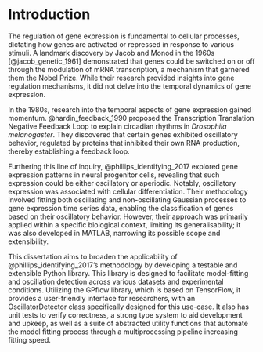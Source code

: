 # Introduction

The regulation of gene expression is fundamental to cellular processes, dictating how genes are activated or repressed in response to various stimuli. A landmark discovery by Jacob and Monod in the 1960s [@jacob_genetic_1961] demonstrated that genes could be switched on or off through the modulation of mRNA transcription, a mechanism that garnered them the Nobel Prize. While their research provided insights into gene regulation mechanisms, it did not delve into the temporal dynamics of gene expression.​

In the 1980s, research into the temporal aspects of gene expression gained momentum. @hardin_feedback_1990 proposed the Transcription Translation Negative Feedback Loop to explain circadian rhythms in *Drosophila melanogaster*. They discovered that certain genes exhibited oscillatory behavior, regulated by proteins that inhibited their own RNA production, thereby establishing a feedback loop.​

Furthering this line of inquiry, @phillips_identifying_2017 explored gene expression patterns in neural progenitor cells, revealing that such expression could be either oscillatory or aperiodic. Notably, oscillatory expression was associated with cellular differentiation. Their methodology involved fitting both oscillating and non-oscillating Gaussian processes to gene expression time series data, enabling the classification of genes based on their oscillatory behavior. However, their approach was primarily applied within a specific biological context, limiting its generalisability; it was also developed in MATLAB, narrowing its possible scope and extensibility.

This dissertation aims to broaden the applicability of @phillips_identifying_2017's methodology by developing a testable and extensible Python library. This library is designed to facilitate model-fitting and oscillation detection across various datasets and experimental conditions. Utilizing the GPflow library, which is based on TensorFlow, it provides a user-friendly interface for researchers, with an OscillatorDetector class specifically designed for this use-case. It also has unit tests to verify correctness, a strong type system to aid development and upkeep, as well as a suite of abstracted utility functions that automate the model fitting process through a multiprocessing pipeline increasing fitting speed.